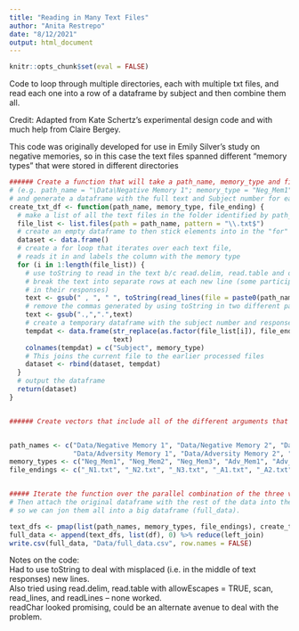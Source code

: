 ```yaml
---
title: "Reading in Many Text Files"
author: "Anita Restrepo"
date: "8/12/2021"
output: html_document
---
```

```r
knitr::opts_chunk$set(eval = FALSE)
```

Code to loop through multiple directories, each with multiple txt files, and read each one into a row of a dataframe by subject and then combine them all.  
  
Credit: Adapted from Kate Schertz's experimental design code and with much help from Claire Bergey.  

This code was originally developed for use in Emily Silver's study on negative memories, so in this case the text files spanned different "memory types" that were stored in different directories  
  
```r
###### Create a function that will take a path_name, memory_type and file_ending for each type of memory 
# (e.g. path_name = "\Data\Negative Memory 1"; memory_type = "Neg_Mem1"; file_ending = "_N1.txt") 
# and generate a dataframe with the full text and Subject number for each participant.  
create_txt_df <- function(path_name, memory_type, file_ending) {
  # make a list of all the text files in the folder identified by path_name
  file_list <- list.files(path = path_name, pattern = "\\.txt$")
  # create an empty dataframe to then stick elements into in the "for" loop
  dataset <- data.frame()
  # create a for loop that iterates over each text file, 
  # reads it in and labels the column with the memory type
  for (i in 1:length(file_list)) {
    # use toString to read in the text b/c read.delim, read.table and others will
    # break the text into separate rows at each new line (some participants included new lines
    # in their responses)
    text <- gsub(" , ", " ", toString(read_lines(file = paste0(path_name, "/", file_list[i]))))
    # remove the commas generated by using toString in two different patterns
    text <- gsub(".,",".",text)
    # create a temporary dataframe with the subject number and response text
    tempdat <- data.frame(str_replace(as.factor(file_list[i]), file_ending, ""),
                          text)
    colnames(tempdat) = c("Subject", memory_type)
    # This joins the current file to the earlier processed files
    dataset <- rbind(dataset, tempdat)
  }
  # output the dataframe
  return(dataset)
}


###### Create vectors that include all of the different arguments that will go into the function for all the different memory types:


path_names <- c("Data/Negative Memory 1", "Data/Negative Memory 2", "Data/Negative Memory 3",
                "Data/Adversity Memory 1", "Data/Adversity Memory 2", "Data/Adversity Memory 3")
memory_types <- c("Neg_Mem1", "Neg_Mem2", "Neg_Mem3", "Adv_Mem1", "Adv_Mem2", "Adv_Mem3")
file_endings <- c("_N1.txt", "_N2.txt", "_N3.txt", "_A1.txt", "_A2.txt", "_A3.txt")


##### Iterate the function over the parallel combination of the three vectors to create text_dfs (a list of dataframes).
# Then attach the original dataframe with the rest of the data into the list of dataframes (i.e. text_dfs) 
# so we can jon them all into a big dataframe (full_data).

text_dfs <- pmap(list(path_names, memory_types, file_endings), create_txt_df)
full_data <- append(text_dfs, list(df), 0) %>% reduce(left_join)
write.csv(full_data, "Data/full_data.csv", row.names = FALSE)

```
  
Notes on the code:  
Had to use toString to deal with misplaced (i.e. in the middle of text responses) new lines.  
Also tried using read.delim, read.table with allowEscapes = TRUE, scan, read_lines, and readLines -- none worked.  
readChar looked promising, could be an alternate avenue to deal with the problem.  
